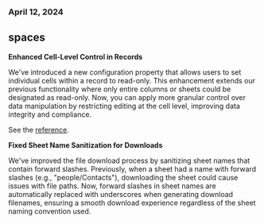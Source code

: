 ### April 12, 2024

## spaces

**Enhanced Cell-Level Control in Records**

We've introduced a new configuration property that allows users to set
individual cells within a record to read-only. This enhancement extends our
previous functionality where only entire columns or sheets could be designated
as read-only. Now, you can apply more granular control over data manipulation by
restricting editing at the cell level, improving data integrity and compliance.

See the
[reference](https://reference.flatfile.com/api-reference/records/update#request.body.config.readonly).

**Fixed Sheet Name Sanitization for Downloads**

We've improved the file download process by sanitizing sheet names that contain forward slashes. Previously, when a sheet had a name with forward slashes (e.g., "people/Contacts"), downloading the sheet could cause issues with file paths. Now, forward slashes in sheet names are automatically replaced with underscores when generating download filenames, ensuring a smooth download experience regardless of the sheet naming convention used.
